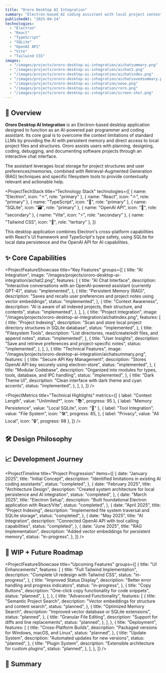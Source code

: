 ```yaml
---
title: "Ororo Desktop AI Integration"
summary: "Electron-based AI coding assistant with local project context and persistent memory."
publishedAt: "2025-04-24"
technologies:
  - "Electron"
  - "React"
  - "TypeScript"
  - "SQLite"
  - "OpenAI API"
  - "Vite"
  - "Tailwind CSS"
images:
  - "/images/projects/ororo-desktop-ai-integration/aichatsummary.png"
  - "/images/projects/ororo-desktop-ai-integration/aichat2.png"
  - "/images/projects/ororo-desktop-ai-integration/aichatindex.png"
  - "/images/projects/ororo-desktop-ai-integration/aichatsavedsummary.png"
  - "/images/projects/ororo-desktop-ai-integration/oooo.png"
  - "/images/projects/ororo-desktop-ai-integration/roro.png"
  - "/images/projects/ororo-desktop-ai-integration/screen-shot.png"
---
```


## 🧠 Overview

**Ororo Desktop AI Integration** is an Electron-based desktop application designed to function as an AI-powered pair programmer and coding assistant. Its core goal is to overcome the context limitations of standard LLMs by providing the AI with persistent memory and direct access to local project files and structures. Ororo assists users with planning, designing, coding, debugging, and documenting software projects through an interactive chat interface.

The assistant leverages local storage for project structures and user preferences/memories, combined with Retrieval-Augmented Generation (RAG) techniques and specific filesystem tools to provide contextually relevant and actionable help.

<ProjectTechStack
  title="Technology Stack"
  technologies={[
    { name: "Electron", icon: "⚛️", role: "primary" },
    { name: "React", icon: "⚛️", role: "primary" },
    { name: "TypeScript", icon: "🔷", role: "primary" },
    { name: "SQLite", icon: "🗃️", role: "primary" },
    { name: "OpenAI API", icon: "🤖", role: "secondary" },
    { name: "Vite", icon: "⚡", role: "secondary" },
    { name: "Tailwind CSS", icon: "🎨", role: "tertiary" },
  ]}
>
  This desktop application combines Electron's cross-platform capabilities with
  React's UI framework and TypeScript's type safety, using SQLite for local data
  persistence and the OpenAI API for AI capabilities.
</ProjectTechStack>
## ✨ Core Capabilities

<ProjectFeatureShowcase
  title="Key Features"
  groups={[
    {
      title: "AI Integration",
      image: "/images/projects/ororo-desktop-ai-integration/aichat2.png",
      features: [
        {
          title: "AI Chat Interface",
          description:
            "Interactive conversations with an OpenAI-powered assistant (currently GPT-4)",
          status: "implemented",
        },
        {
          title: "Persistent Memory (RAG)",
          description:
            "Saves and recalls user preferences and project notes using vector embeddings",
          status: "implemented",
        },
        {
          title: "Context Awareness",
          description:
            "AI is aware of all indexed projects, their structure, and contents",
          status: "implemented",
        },
      ],
    },
    {
      title: "Project Integration",
      image: "/images/projects/ororo-desktop-ai-integration/aichatindex.png",
      features: [
        {
          title: "Project Indexing",
          description:
            "Scan and store local project directory structures in SQLite database",
          status: "implemented",
        },
        {
          title: "Filesystem Tools",
          description:
            "List directories, read/create/edit files, and append notes",
          status: "implemented",
        },
        {
          title: "User Insights",
          description:
            "Save and retrieve preferences and project-specific notes",
          status: "implemented",
        },
      ],
    },
    {
      title: "Technical Features",
      image: "/images/projects/ororo-desktop-ai-integration/aichatsummary.png",
      features: [
        {
          title: "Secure API Key Management",
          description: "Stores OpenAI API key securely using electron-store",
          status: "implemented",
        },
        {
          title: "Modular Codebase",
          description:
            "Organized into modules for types, tools, database, and IPC handling",
          status: "implemented",
        },
        {
          title: "Dark Theme UI",
          description: "Clean interface with dark theme and cyan accents",
          status: "implemented",
        },
      ],
    },
  ]}
/>

<ProjectMetrics
  title="Technical Highlights"
  metrics={[
    { label: "Context Length", value: "Unlimited*", icon: "📚", progress: 95 },
    { label: "Memory Persistence", value: "Local SQLite", icon: "💾" },
    {
      label: "Tool Integration",
      value: "File System",
      icon: "🛠️",
      progress: 85,
    },
    { label: "Privacy", value: "All Local", icon: "🔒", progress: 98 },
  ]}
/>
## 🛠️ Design Philosophy

<ProjectChallengeCard
  title="Context Limitations Challenge"
  challenge="Overcome the inherent context window limitations of large language models when working with codebases that exceed token limits."
  solution="Implemented a local project indexing system with SQLite database storage, combined with filesystem tools that allow the AI to explore and understand code on demand."
  impact="Created an assistant that can work with projects of any size, maintaining context across sessions and providing more relevant, code-aware assistance than web-based alternatives."
  domain="AI/LLM Integration"
/>

## 📈 Development Journey

<ProjectTimeline
  title="Project Progression"
  items={[
    {
      date: "January 2025",
      title: "Initial Concept",
      description: "Identified limitations in existing AI coding assistants",
      status: "completed",
    },
    {
      date: "February 2025",
      title: "Architecture Design",
      description:
        "Created system architecture for local persistence and AI integration",
      status: "completed",
    },
    {
      date: "March 2025",
      title: "Electron Setup",
      description: "Built foundational Electron application with React/Vite",
      status: "completed",
    },
    {
      date: "April 2025",
      title: "Project Indexing",
      description: "Implemented file system traversal and SQLite storage",
      status: "completed",
    },
    {
      date: "May 2025",
      title: "AI Integration",
      description: "Connected OpenAI API with tool calling capabilities",
      status: "completed",
    },
    {
      date: "June 2025",
      title: "RAG Implementation",
      description: "Added vector embeddings for persistent memory",
      status: "in-progress",
    },
  ]}
/>
## 🚧 WIP + Future Roadmap

<ProjectFeatureShowcase
  title="Upcoming Features"
  groups={[
    {
      title: "UI Enhancements",
      features: [
        {
          title: "Full Tailwind Implementation",
          description: "Complete UI redesign with Tailwind CSS",
          status: "in-progress",
        },
        {
          title: "Improved Status Display",
          description: "Better error handling and progress indicators",
          status: "in-progress",
        },
        {
          title: "Copy Buttons",
          description: "One-click copy functionality for code snippets",
          status: "planned",
        },
      ],
    },
    {
      title: "Advanced Functionality",
      features: [
        {
          title: "Semantic Project Search",
          description: "Vector embeddings for structure and content search",
          status: "planned",
        },
        {
          title: "Optimized Memory Search",
          description: "Improved vector database or SQLite extensions",
          status: "planned",
        },
        {
          title: "Granular File Editing",
          description: "Support for diffs and line replacements",
          status: "planned",
        },
      ],
    },
    {
      title: "Deployment",
      features: [
        {
          title: "Cross-Platform Builds",
          description: "Packaged versions for Windows, macOS, and Linux",
          status: "planned",
        },
        {
          title: "Update System",
          description: "Automated updates for new versions",
          status: "planned",
        },
        {
          title: "Plugin System",
          description: "Extensible architecture for custom plugins",
          status: "planned",
        },
      ],
    },
  ]}
/>
## 🔗 Summary

<ProjectChallengeCard
  title="Project Impact"
  challenge="Create a next-generation coding assistant that bridges the gap between local development and AI-powered productivity."
  solution="Developed an Electron desktop application that combines persistent memory, project context awareness, and powerful filesystem tools to provide contextually relevant coding assistance."
  impact="Ororo Desktop AI Integration empowers developers with an AI assistant that understands their entire codebase, maintains context between sessions, and offers assistance tailored to their specific projects—all while preserving privacy with local data storage."
  domain="Developer Tools/AI"
/>
<ComponentShowcase title="Related Projects">
  <ProjectCard title="Portfolio Next.js" slug="portfolio-nextjs" />
  <ProjectCard title="AI Campfire Chat" slug="ai-campfire-chat" />
</ComponentShowcase>
